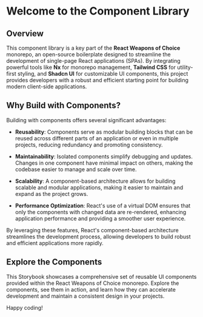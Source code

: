 
<Meta title="Introduction" />

# Welcome to the Component Library

## Overview

This component library is a key part of the **React Weapons of Choice** monorepo, an open-source boilerplate designed to streamline the development of single-page React applications (SPAs). By integrating powerful tools like **Nx** for monorepo management, **Tailwind CSS** for utility-first styling, and **Shadcn UI** for customizable UI components, this project provides developers with a robust and efficient starting point for building modern client-side applications. 

## Why Build with Components?

Building with components offers several significant advantages:

- **Reusability**: Components serve as modular building blocks that can be reused across different parts of an 
application or even in multiple projects, reducing redundancy and promoting consistency. 

- **Maintainability**: Isolated components simplify debugging and updates. Changes in one component have 
minimal impact on others, making the codebase easier to manage and scale over time. 

- **Scalability**: A component-based architecture allows for building scalable and modular 
applications, making it easier to maintain and expand as the project grows. 

- **Performance Optimization**: React's use of a virtual DOM ensures that only the 
components with changed data are re-rendered, enhancing application performance and providing a smoother user experience. 

By leveraging these features, React's component-based architecture streamlines the development 
process, allowing developers to build robust and efficient applications more rapidly.

## Explore the Components

This Storybook showcases a comprehensive set of reusable UI components provided within the React Weapons of Choice monorepo. Explore the components, see them in action, and learn how they can accelerate development and maintain a consistent design in your projects.

Happy coding!

 
